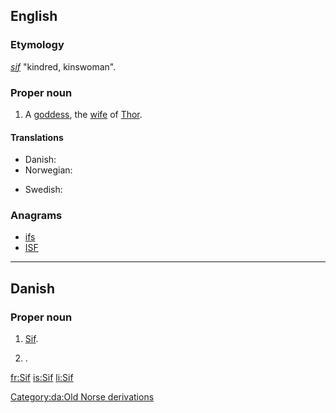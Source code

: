 ==English==

===Etymology===
{{etyl|non}} ''[[sif]]'' "kindred, kinswoman".

===Proper noun===
{{en-proper noun}}

# {{Norse mythology}} A [[goddess]], the [[wife]] of [[Thor]].

====Translations====
{{trans-top|wife of Thor}}
* Danish: {{t-|da|Sif}}
* Norwegian: {{t+|no|Siv}}
{{trans-mid}}
* Swedish: {{t+|sv|Siv}}
{{trans-bottom}}

===Anagrams===
* [[ifs#English|ifs]]
* [[ISF#English|ISF]]

----

==Danish==

===Proper noun===
{{infl|da|proper noun}}

# {{Norse mythology|lang=da}} [[#English|Sif]].
# {{given name|female|lang=da}}.

[[Category:da:Old Norse derivations]]

[[fr:Sif]]
[[is:Sif]]
[[li:Sif]]